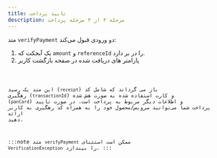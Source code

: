 ```yaml
---
title: تایید پرداخت
description: مرحله ۳ از ۳ مرحله پرداخت
---
```



متد `verifyPayment` دو ورودی قبول می‌کند:

1. یک آبجکت که `amount` و `referenceId` را در بر دارد.‌
2. پارامتر های دریافت شده در صفحه بازگشت کاربر

<Code code={verifySnippets.ts} lang="ts" />

این متد یک رسید (`receipt`) باز می گرداند که شامل کد رهگیری (`transactionId`) و کارت استفاده شده به صورت هش شده (`panCard`) و اطلاعات دیگر مربوط به پرداخت است.
در صورت تایید پرداخت شما می‌توانید سرویس/محصول خود را به همراه کد رهگیری به کاربر ارائه دهید.

:::note
متد `verifyPayment` ممکن است استثنای `VerificationException` را بیندازد.
:::
